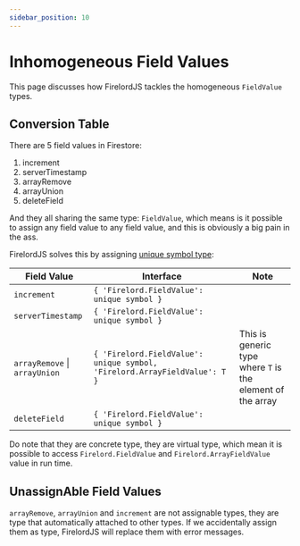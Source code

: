 ```yaml
---
sidebar_position: 10
---
```


# Inhomogeneous Field Values

This page discusses how FirelordJS tackles the homogeneous `FieldValue` types.

## Conversion Table

There are 5 field values in Firestore:

1. increment
2. serverTimestamp
3. arrayRemove
4. arrayUnion
5. deleteField

And they all sharing the same type: `FieldValue`, which means is it possible to assign any field value to any field value, and this is obviously a big pain in the ass.

FirelordJS solves this by assigning [unique symbol type](https://www.typescriptlang.org/docs/handbook/release-notes/typescript-2-7.html#unique-symbol):

| Field Value                   | Interface                                                                 | Note                                                       |
| ----------------------------- | ------------------------------------------------------------------------- | ---------------------------------------------------------- |
| `increment`                   | `{ 'Firelord.FieldValue': unique symbol }`                                |                                                            |
| `serverTimestamp`             | `{ 'Firelord.FieldValue': unique symbol }`                                |                                                            |
| `arrayRemove` \| `arrayUnion` | `{ 'Firelord.FieldValue': unique symbol, 'Firelord.ArrayFieldValue': T }` | This is generic type where `T` is the element of the array |
| `deleteField`                 | `{ 'Firelord.FieldValue': unique symbol }`                                |                                                            |

Do note that they are concrete type, they are virtual type, which mean it is possible to access `Firelord.FieldValue` and `Firelord.ArrayFieldValue` value in run time.

## UnassignAble Field Values

`arrayRemove`, `arrayUnion` and `increment` are not assignable types, they are type that automatically attached to other types. If we accidentally assign them as type, FirelordJS will replace them with error messages.
